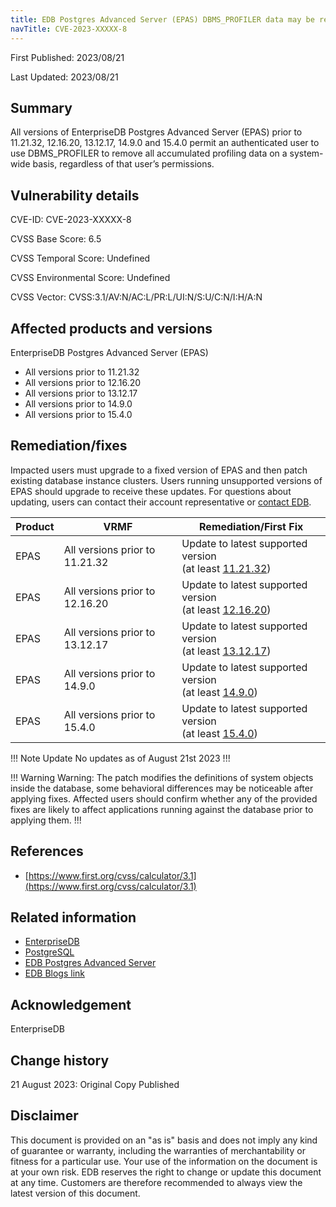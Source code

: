 ```yaml
---
title: EDB Postgres Advanced Server (EPAS) DBMS_PROFILER data may be removed without permission
navTitle: CVE-2023-XXXXX-8
---
```


First Published: 2023/08/21

Last Updated: 2023/08/21

## Summary 

All versions of EnterpriseDB Postgres Advanced Server (EPAS) prior to 11.21.32, 12.16.20, 13.12.17, 14.9.0 and 15.4.0 permit an authenticated user to use DBMS_PROFILER to remove all accumulated profiling data on a system-wide basis, regardless of that user’s permissions.

## Vulnerability details

CVE-ID:  CVE-2023-XXXXX-8

CVSS Base Score: 6.5

CVSS Temporal Score: Undefined

CVSS Environmental Score: Undefined

CVSS Vector: CVSS:3.1/AV:N/AC:L/PR:L/UI:N/S:U/C:N/I:H/A:N

## Affected products and versions

EnterpriseDB Postgres Advanced Server (EPAS)
* All versions prior to 11.21.32
* All versions prior to 12.16.20
* All versions prior to 13.12.17
* All versions prior to 14.9.0
* All versions prior to 15.4.0 

## Remediation/fixes

Impacted users must upgrade to a fixed version of EPAS and then patch existing database instance clusters. Users running unsupported versions of EPAS should upgrade to receive these updates. For questions about updating, users can contact their account representative or [contact EDB](https://www.enterprisedb.com/contact).

| Product | VRMF | Remediation/First Fix |
|---------|------|-----------------------|
| EPAS | All versions prior to 11.21.32 | Update to latest supported version <br/> (at least [11.21.32](/epas/11/epas_rel_notes/epas11_21_32_rel_notes/)) 
| EPAS | All versions prior to 12.16.20 | Update to latest supported version <br/> (at least [12.16.20](/epas/12/epas_rel_notes/epas12_16_20_rel_notes/)) |
| EPAS | All versions prior to 13.12.17 | Update to latest supported version <br/> (at least [13.12.17](/epas/13/epas_rel_notes/epas13_12_17_rel_notes/))
| EPAS | All versions prior to 14.9.0 | Update to latest supported version <br/> (at least [14.9.0](/epas/14/epas_rel_notes/epas14_9_0_rel_notes/))
| EPAS | All versions prior to 15.4.0 | Update to latest supported version <br/> (at least [15.4.0](/epas/15/epas_rel_notes/epas15_4_0_rel_notes/))

!!! Note Update
No updates as of August 21st 2023
!!!

!!! Warning Warning:
The patch modifies the definitions of system objects inside the database, some behavioral differences may be noticeable after applying fixes. Affected users should confirm whether any of the provided fixes are likely to affect applications running against the database prior to applying them. 
!!!

## References

* [https://www.first.org/cvss/calculator/3.1](https://www.first.org/cvss/calculator/3.1)

## Related information

* [EnterpriseDB](https://www.enterprisedb.com/)
* [PostgreSQL](https://postgresql.org)
* [EDB Postgres Advanced Server](https://www.enterprisedb.com/products/edb-postgres-advanced-server)
* [EDB Blogs link](https://enterprisedb.com/blog/edb-security-advisory-multiple-vulnerabilities)

## Acknowledgement

EnterpriseDB

## Change history

21 August 2023: Original Copy Published

## Disclaimer

This document is provided on an "as is" basis and does not imply any kind of guarantee or warranty, including the warranties of merchantability or fitness for a particular use. Your use of the information on the document is at your own risk. EDB reserves the right to change or update this document at any time. Customers are therefore recommended to always view the latest version of this document.